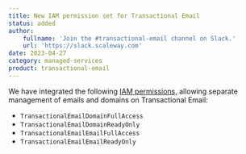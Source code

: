 ```yaml
---
title: New IAM permission set for Transactional Email
status: added
author:
    fullname: 'Join the #transactional-email channel on Slack.'
    url: 'https://slack.scaleway.com'
date: 2023-04-27
category: managed-services
product: transactional-email
---
```


We have integrated the following [IAM permissions,](/iam/reference-content/permission-sets/) allowing separate management of emails and domains on Transactional Email:
- `TransactionalEmailDomainFullAccess` 
- `TransactionalEmailDomainReadyOnly` 
- `TransactionalEmailEmailFullAccess` 
- `TransactionalEmailEmailReadyOnly`
